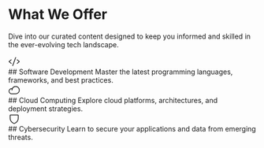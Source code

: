 # What We Offer

Dive into our curated content designed to keep you informed and skilled in the ever-evolving tech landscape.



<div className="grid grid-cols-[repeat(auto-fit,minmax(158px,1fr))] gap-3 p-0">
  <div className="flex flex-1 gap-3 rounded-lg  bg-slate-50 dark:bg-zinc-800 p-4 flex-col">
    <div className="text-[#0e141b]">
      <svg xmlns="http://www.w3.org/2000/svg" width="24px" height="24px" fill="currentColor" className="dark:text-white" viewBox="0 0 256 256">
        <path d="M69.12,94.15,28.5,128l40.62,33.85a8,8,0,1,1-10.24,12.29l-48-40a8,8,0,0,1,0-12.29l48-40a8,8,0,0,1,10.24,12.3Zm176,27.7-48-40a8,8,0,1,0-10.24,12.3L227.5,128l-40.62,33.85a8,8,0,1,0,10.24,12.29l48-40a8,8,0,0,0,0-12.29ZM162.73,32.48a8,8,0,0,0-10.25,4.79l-64,176a8,8,0,0,0,4.79,10.26A8.14,8.14,0,0,0,96,224a8,8,0,0,0,7.52-5.27l64-176A8,8,0,0,0,162.73,32.48Z"></path>
      </svg>
    </div>
    <div className="flex flex-col gap-1">
      ## Software Development
      Master the latest programming languages, frameworks, and best practices.
    </div>
  </div>

  <div className="flex flex-1 gap-3 rounded-lg  bg-slate-50 dark:bg-zinc-800 p-4 flex-col">
    <div className="text-[#0e141b]">
      <svg xmlns="http://www.w3.org/2000/svg" width="24px" height="24px" fill="currentColor" className="dark:text-white" viewBox="0 0 256 256">
        <path d="M160,40A88.09,88.09,0,0,0,81.29,88.67,64,64,0,1,0,72,216h88a88,88,0,0,0,0-176Zm0,160H72a48,48,0,0,1,0-96c1.1,0,2.2,0,3.29.11A88,88,0,0,0,72,128a8,8,0,0,0,16,0,72,72,0,1,1,72,72Z"></path>
      </svg>
    </div>
    <div className="flex flex-col gap-1">
      ## Cloud Computing
      Explore cloud platforms, architectures, and deployment strategies.
    </div>
  </div>

  <div className="flex flex-1 gap-3 rounded-lg  bg-slate-50 dark:bg-zinc-800 p-4 flex-col">
    <div className="text-[#0e141b]">
      <svg xmlns="http://www.w3.org/2000/svg" width="24px" height="24px" fill="currentColor" className="dark:text-white" viewBox="0 0 256 256">
        <path d="M208,40H48A16,16,0,0,0,32,56v58.77c0,89.61,75.82,119.34,91,124.39a15.53,15.53,0,0,0,10,0c15.2-5.05,91-34.78,91-124.39V56A16,16,0,0,0,208,40Zm0,74.79c0,78.42-66.35,104.62-80,109.18-13.53-4.51-80-30.69-80-109.18V56l160,0Z"></path>
      </svg>
    </div>
    <div className="flex flex-col gap-1">
      ## Cybersecurity
      Learn to secure your applications and data from emerging threats.
    </div>
  </div>
</div>